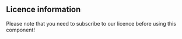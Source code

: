 ## Licence information

<div style={{backgroundColor: 'red', height: '50px', display: 'flex', justifyContent: 'center', alignItems: 'center'}}>
    Please note that you need to subscribe to our licence before using this component!
</div>